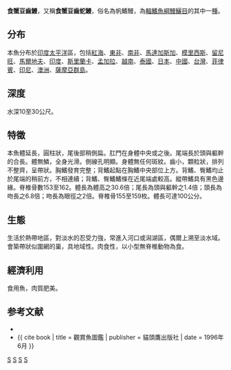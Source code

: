{{Speciesbox 
| genus = Pisodonophis
| species = cancrivorus
| authority = [[Richardson|Richardson]], 1848
| image = Burrowing snake eel - Pisodonophis cancrivoris.jpg
| status = NE
| status_system = IUCN3.1
| synonyms = *''Myrophis chrysogaster''<br /><small>Macleay, 1881</small>
*''Ophichthys cancrivorus''<br /><small>Richardson, 1848</small>
*''Ophisurus cancrivorus''<br /><small>Richardson, 1848</small>
}}
'''食蟹豆齒鰻'''，又稱'''食蟹豆齒蛇鰻'''，俗名為帆鰭鰻，為[[輻鰭魚綱|輻鰭魚綱]][[鰻鱺目|鰻鱺目]]的其中一[[種|種]]。

==分布==
本魚分布於[[印度|印度]][[太平洋|太平洋]]區，包括[[紅海|紅海]]、[[東非|東非]]、[[南非|南非]]、[[馬達加斯加|馬達加斯加]]、[[模里西斯|模里西斯]]、[[留尼旺|留尼旺]]、[[馬爾地夫|馬爾地夫]]、[[印度|印度]]、[[斯里蘭卡|斯里蘭卡]]、[[孟加拉|孟加拉]]、[[越南|越南]]、[[泰國|泰國]]、[[日本|日本]]、[[中國|中國]]、[[台灣|台灣]]、[[菲律賓|菲律賓]]、[[印尼|印尼]]、[[澳洲|澳洲]]、[[薩摩亞群島|薩摩亞群島]]。

==深度==
水深10至30公尺。

==特徵==
本魚體延長，圓柱狀，尾後部稍側扁。肛門在身體中央或之後。尾端長於頭與軀幹的合長。體無鱗，全身光滑。側線孔明顯。身體無任何斑紋。齒小，顆粒狀，排列不整齊，呈帶狀。胸鰭發育完整；背鰭起點在胸鰭中央部位上方。背鰭、臀鰭均止於尾端的稍前方，不相連續；背鰭、臀鰭鰭條在近尾端處較高。縱帶鰭具有黑色邊緣。脊椎骨數153至162。體長為體高之30.6倍；尾長為頭與軀幹之1.4倍；頭長為吻長之6.8倍；吻長為眼徑之2倍。脊椎骨155至159枚。體長可達100公分。

==生態==
生活於熱帶地區，對淡水的忍受力強，常進入河口或潟湖區，偶爾上溯至淡水域。會築帶狀似圍網的巢，具地域性。肉食性，以小型無脊椎動物為食。

==經濟利用==
食用魚，肉質肥美。

==参考文献==
* {{TaiBNET| zh=食蟹荳齒蛇鰻 | id=380809 | binomial=Pisodonophis cancrivorus | authority=Richardson, 1848 | var= | accessdate=2013-01-24}}
*{{ cite book | title = 觀賞魚圖鑑 | publisher = 貓頭鷹出版社 | date = 1996年6月 }}
{{Taxonbar}}

[[Category:食用魚|S]]
[[Category:中國魚類|S]]
[[Category:香港動物|S]]
[[Category:豆齒鰻屬|S]]